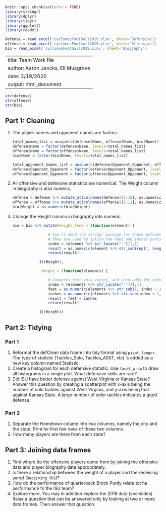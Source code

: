 ```r
knitr::opts_chunk$set(echo = TRUE)
library(stringr)
library(dplyr)
library(tidyr)
library(ggplot2)
library(readxl)

defense = read_excel('cyclonesFootball2019.xlsx', sheet='Defensive')
offense = read_excel('cyclonesFootball2019.xlsx', sheet='Offensive')
bio = read_excel('cyclonesFootball2019.xlsx', sheet='Biography')
```

---
title: Team Work file
author: Aaron Jencks, Eli Musgrove
date: 3/19/2020
output: html_document
---

```r
str(defense)
str(offense)
str(bio)
```

## Part 1: Cleaning

1. The player names and opponent names are factors

	```r
	total_names_list = unique(c(defense$Name, offense$Name, bio$Name))
	defense$Name = factor(defense$Name, levels=total_names_list)
	offense$Name = factor(offense$Name, levels=total_names_list)
	bio$Name = factor(bio$Name, levels=total_names_list)

	total_opponent_names_list = unique(c(defense$Opponent_Opponent, offense$Opponent_Opponent))
	defense$Opponent_Opponent = factor(defense$Opponent_Opponent, levels=total_opponent_names_list)
	offense$Opponent_Opponent = factor(offense$Opponent_Opponent, levels=total_opponent_names_list)
	```

2. All offensive and defensive statistics are numerical. The Weight column in biography is also numeric.

	```r
	defense = defense %>% mutate_at(colnames(defense)[2:10], as.numeric)
	offense = offense %>% mutate_at(colnames(offense)[2:11], as.numeric)
	bio$Weight = as.numeric(bio$Weight)
	```

3. Change the Height column in biography into numeric.

	```r
	bio = bio %>% mutate(height_feet = (function(element) {

					# You'll need the stringr package for these methods, 
					# they are used to splice the feet and inches parts of the Height
					index = (element %>% str_locate("-"))[,1]
					result = as.numeric(element %>% str_sub(rep(1, length(index)), index - 1))
					return(result)

				})(Height),

			     Height = (function(elements) {

					# Converts feet into inches, and then adds the inches
					index = (elements %>% str_locate("-"))[,1]
					feet = as.numeric(elements %>% str_sub(1, index - 1)) * 12
					inches = as.numeric(elements %>% str_sub(index + 1, rep(length(elements), length(elements))))
					result = feet + inches
					return(result)

				})(Height))
	```

## Part 2: Tidying

### Part 1

1. Reformat the defClean data frame into tidy format using `pivot_longer`. The type of statistic (Tackles_Solo, Tackles_ASST, etc) is added as a new key column named Statistic.
2. Create a histogram for each defensive statistic. Use `facet_wrap` to draw all histograms in a single plot. What defensive skills are rare?
3. Did ISU have better defense against West Virginia or Kansas State? Answer this question by creating a scatterplot with x-axis being the number of solo tackles against West Virginia, and y-axis being that against Kansas State. A large number of solor tackles indicates a good defense.

### Part 2

1. Separate the Hometown column into two columns, namely the city and the state. Print he first few rows of these two columns.
2. How many players are there from each state?

## Part 3: Joining data frames

1. Find where do the offensive players come from by joining the offensive data and player biography data appropriately.
2. Is there a relationship between the weight of a player and the receiving yarsd (`Receiving_YDS`)?
3. How do the performance of quarterback Brock Purdy relate tot he performance fo the ISU team?
4. Explore more. You may in addition explore the 2018 data (see slides). Raise a question that can be answered only by looking at two or more data frames. Then answer that question.
